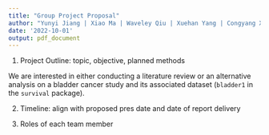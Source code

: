 ```yaml
---
title: "Group Project Proposal"
author: "Yunyi Jiang | Xiao Ma | Waveley Qiu | Xuehan Yang | Congyang Xie"
date: '2022-10-01'
output: pdf_document
---
```


1. Project Outline: topic, objective, planned methods

We are interested in either conducting a literature review or an alternative analysis on a bladder cancer study and its associated dataset (`bladder1` in the `survival` package). 



2. Timeline: align with proposed pres date and date of report delivery

3. Roles of each team member




